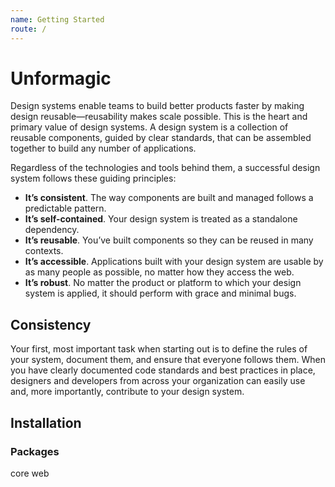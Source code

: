 ```yaml
---
name: Getting Started
route: /
---
```



# Unformagic

Design systems enable teams to build better products faster by making design
reusable—reusability makes scale possible. This is the heart and primary value of design systems.
A design system is a collection of reusable components, guided by clear standards,
that can be assembled together to build any number of applications.

Regardless of the technologies and tools behind them, a successful design system follows
these guiding principles:

- **It’s consistent**. The way components are built and managed follows a predictable pattern.
- **It’s self-contained**. Your design system is treated as a standalone dependency.
- **It’s reusable**. You’ve built components so they can be reused in many contexts.
- **It’s accessible**. Applications built with your design system are usable by as many
people as possible, no matter how they access the web.
- **It’s robust**. No matter the product or platform to which your design system is applied,
it should perform with grace and minimal bugs.

## Consistency

Your first, most important task when starting out is to define the rules of your system,
document them, and ensure that everyone follows them.
When you have clearly documented code standards and best practices in place,
designers and developers from across your organization can easily use and, more importantly,
contribute to your design system.

## Installation

### Packages

<Link to="/core">
  core
</Link>
<Link to="/web">
  web
</Link>
